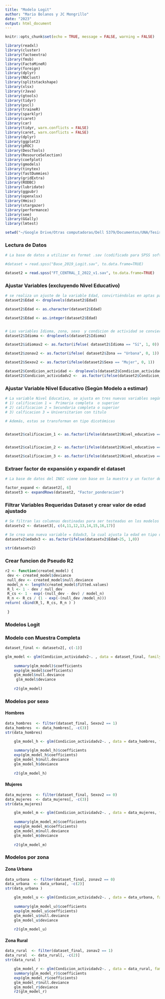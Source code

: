 ```yaml
---
title: "Modelo Logit"
author: "Mario Bolanos y JC Mongrillo"
date: "2023"
output: html_document
---
```


```r
knitr::opts_chunk$set(echo = TRUE, message = FALSE, warning = FALSE)
```

```r
library(readxl)
library(cluster)
library(factoextra)
library(fmsb)
library(FactoMineR)
library(foreign)
library(dplyr)
library(NbClust)
library(splitstackshape)
library(xlsx)
library(rJava)
library(gtools)
library(tidyr)
library(pscl)
library(traineR)
library(sparklyr)
library(caret)
library(car)
library(tidyr, warn.conflicts = FALSE)
library(caret, warn.conflicts = FALSE)
library(dplyr) 
library(ggplot2) 
library(pROC) 
library(DescTools) 
library(ResourceSelection) 
library(coefplot) 
library(gmodels) 
library(tinytex) 
library(fastDummies) 
library(gridExtra)
library(RODBC) 
library(lubridate) 
library(ggpubr) 
library(openxlsx) 
library(Hmisc)
library(stargazer)
library(performance)
library(see)
library(GGally)
library(lmtest)
```


```r
setwd("~/Google Drive/Otras computadoras/Dell 5379/Documentos/UNA/Tesis version final")

```


### Lectura de Datos
```r
# La base de datos a utilizar es format .sav (codificado para SPSS software) y corresponde a un extracto de los microdatos de la  Encuesta Continua de Empleo, filtrando la region de planificación= Central y Fuerza de trabajo = Verdadero. 

#dataset = read.spss("Base_2019_Logit.sav", to.data.frame=TRUE)

dataset2 = read.spss("FT_CENTRAL_I_2022_v1.sav", to.data.frame=TRUE)
```

### Ajustar Variables (excluyendo Nivel Educativo)
```r
# se realiza un ajuste de la variable Edad, convirtiéndolas en aptas para la modelación. Pasánodola de tipo nivel a tipo número entero.
dataset2$Edad <- droplevels(dataset2$Edad)

dataset2$Edad <- as.character(dataset2$Edad)

dataset2$Edad <- as.integer(dataset2$Edad)


# Las variables Idioma, zona, sexo  y condicion de actividad se convierten en tipo dicotómicas (1 o 0), para poder ser analizadas en los modelos.
dataset2$Idioma <- droplevels(dataset2$Idioma)

dataset2$idiomav2 <- as.factor(ifelse( dataset2$Idioma == "Sí", 1, 0))

dataset2$zonav2 <- as.factor(ifelse( dataset2$Zona == "Urbana", 0, 1))

dataset2$Sexov2 <- as.factor(ifelse(dataset2$Sexo == "Mujer", 0, 1))

dataset2$Condicion_actividad <- droplevels(dataset2$Condicion_actividad)
dataset2$Condicion_actividadv2 <-  as.factor(ifelse(dataset2$Condicion_actividad == "Ocupado", 1, 0))
```

### Ajustar Variable Nivel Educativo (Segùn Modelo a estimar)
```r

# La variable Nivel Educativo, se ajusta en tres nuevas variables según dichos niveles: 
# 1) calificacion 1 =  Primaria completa  o superior
# 2) calificacion 2 = Secundaria completa o superior
# 3) calficacion 3 = Universitarion con titulo 

# Además, estas se transforman en tipo dicotómicas 


dataset2$calificacion_1 <- as.factor(ifelse(dataset2$Nivel_educativo == "Universitario con título" |dataset2$Nivel_educativo == "Universitario sin título" | dataset2$Nivel_educativo == "Secundaria completa"  |dataset2$Nivel_educativo == "Secundaria incompleta"  |dataset2$Nivel_educativo == "Primaria completa" , 1 , 0 ))


dataset2$calificacion_2 <- as.factor(ifelse(dataset2$Nivel_educativo == "Universitario con título" |dataset2$Nivel_educativo == "Universitario sin título" | dataset2$Nivel_educativo == "Secundaria completa"  , 1 , 0 ))

dataset2$calificacion_3 <- as.factor(ifelse(dataset2$Nivel_educativo == "Universitario con título", 1 , 0 ))
```

### Extraer factor de expansión y expandir el dataset
```r

# La base de datos del INEC viene con base en la muestra y un factor de expansion que permite expandir la muestra a valores estimados de la población por lo que se extrae dicha variable y además se crea un nuevo dataset con dicho factor aplicado.

factor_expand <- dataset2[, 6]
dataset3 <- expandRows(dataset2, "Factor_ponderacion")
```


### Filtrar Variables Requeridas Dataset y crear valor de edad ajustado
```r

# Se filtran las columnas destinadas para ser testeadas en los modelos logit
datasetv2 <- dataset3[, c(4,11,12,13,14,15,16,17)]

# Se crea una nueva variable = Edadv3, la cual ajusta la edad en tipo dicotómico
datasetv2$edadv3 <- as.factor(ifelse(datasetv2$Edad>25, 1,0))

str(datasetv2)
```
### Crear funcion de Pseudo R2

```r
r2 <- function(created_model) {
 dev <- created_model$deviance
 null_dev <- created_model$null.deviance
 model_n <- length(created_model$fitted.values) 
 R_l <- 1 - dev / null_dev
 R_cs <- 1 - exp(-(null_dev - dev) / model_n) 
 R_n <- R_cs / (1 - exp(-(null_dev /model_n))) 
return( cbind(R_l, R_cs, R_n ) )
 
 }
```


### Modelos Logit

### Modelo con Muestra Completa

```r
    
dataset_final <- datasetv2[, c(-1)]

glm_model <- glm(Condicion_actividadv2~. , data = dataset_final, family = "binomial")
    
    summary(glm_model)$coefficients
    exp(glm_model$coefficients)
    glm_model$null.deviance
     glm_model$deviance
    
    r2(glm_model)
```


### Modelos por sexo

#### Hombres

```r
data_hombres  <- filter(dataset_final, Sexov2 == 1)
data_hombres  <- data_hombres[, -c(3)]
str(data_hombres)
```

```r

    glm_model_h <- glm(Condicion_actividadv2~. , data = data_hombres, family = "binomial")
    
    summary(glm_model_h)$coefficients
    exp(glm_model_h$coefficients)
    glm_model_h$null.deviance
    glm_model_h$deviance
    
    r2(glm_model_h)
```

#### Mujeres

```r
data_mujeres  <- filter(dataset_final, Sexov2 == 0)
data_mujeres  <- data_mujeres[, -c(3)]
str(data_mujeres)
```

```r

    glm_model_m <- glm(Condicion_actividadv2~. , data = data_mujeres, family = "binomial")
    
    summary(glm_model_m)$coefficients
    exp(glm_model_m$coefficients)
    glm_model_m$null.deviance
    glm_model_m$deviance
    
    r2(glm_model_m)
```
### Modelos por zona

#### Zona Urbana

```r
data_urbana  <- filter(dataset_final, zonav2 == 0)
data_urbana  <- data_urbana[, -c(2)]
str(data_urbana )
```

```r

    glm_model_u <- glm(Condicion_actividadv2~. , data = data_urbana, family = "binomial")
    
    summary(glm_model_u)$coefficients
    exp(glm_model_u$coefficients)
    glm_model_u$null.deviance
    glm_model_u$deviance
    
    r2(glm_model_u)
```
#### Zona Rural

```r
data_rural  <- filter(dataset_final, zonav2 == 1)
data_rural  <- data_rural[, -c(2)]
str(data_rural )
```

```r
    glm_model_r <- glm(Condicion_actividadv2~. , data = data_rural, family = "binomial")
    summary(glm_model_r)$coefficients
    exp(glm_model_r$coefficients)
    glm_model_r$null.deviance
    glm_model_r$deviance
    r2(glm_model_r)
```
  
  

